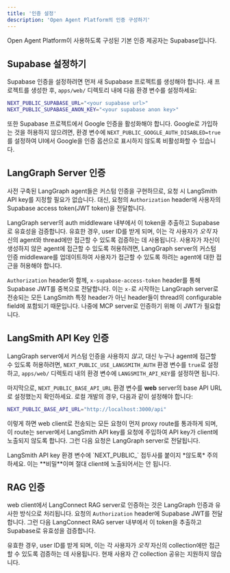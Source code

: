 ```yaml
---
title: '인증 설정'
description: 'Open Agent Platform의 인증 구성하기'
---
```


Open Agent Platform이 사용하도록 구성된 기본 인증 제공자는 Supabase입니다.

## Supabase 설정하기

Supabase 인증을 설정하려면 먼저 새 Supabase 프로젝트를 생성해야 합니다. 새 프로젝트를 생성한 후, `apps/web/` 디렉토리 내에 다음 환경 변수를 설정하세요:

```bash
NEXT_PUBLIC_SUPABASE_URL="<your supabase url>"
NEXT_PUBLIC_SUPABASE_ANON_KEY="<your supabase anon key>"
```

또한 Supabase 프로젝트에서 Google 인증을 활성화해야 합니다. Google로 가입하는 것을 허용하지 않으려면, 환경 변수에 `NEXT_PUBLIC_GOOGLE_AUTH_DISABLED=true`를 설정하여 UI에서 Google을 인증 옵션으로 표시하지 않도록 비활성화할 수 있습니다.

## LangGraph Server 인증

사전 구축된 LangGraph agent들은 커스텀 인증을 구현하므로, 요청 시 LangSmith API key를 지정할 필요가 없습니다. 대신, 요청의 `Authorization` header에 사용자의 Supabase access token(JWT token)을 전달합니다.

LangGraph server의 auth middleware 내부에서 이 token을 추출하고 Supabase로 유효성을 검증합니다. 유효한 경우, user ID를 받게 되며, 이는 각 사용자가 *오직* 자신의 agent와 thread에만 접근할 수 있도록 검증하는 데 사용됩니다. 사용자가 자신이 생성하지 않은 agent에 접근할 수 있도록 허용하려면, LangGraph server의 커스텀 인증 middleware를 업데이트하여 사용자가 접근할 수 있도록 하려는 agent에 대한 접근을 허용해야 합니다.

`Authorization` header와 함께, `x-supabase-access-token` header를 통해 Supabase JWT를 중복으로 전달합니다. 이는 `x-`로 시작하는 LangGraph server로 전송되는 모든 LangSmith 특정 header가 아닌 header들이 thread의 configurable field에 포함되기 때문입니다. 나중에 MCP server로 인증하기 위해 이 JWT가 필요합니다.

## LangSmith API Key 인증

LangGraph server에서 커스텀 인증을 사용하지 *않고*, 대신 누구나 agent에 접근할 수 있도록 허용하려면, `NEXT_PUBLIC_USE_LANGSMITH_AUTH` 환경 변수를 `true`로 설정하고, `apps/web/` 디렉토리 내의 환경 변수에 `LANGSMITH_API_KEY`를 설정하면 됩니다.

마지막으로, `NEXT_PUBLIC_BASE_API_URL` 환경 변수를 **web** server의 base API URL로 설정했는지 확인하세요. 로컬 개발의 경우, 다음과 같이 설정해야 합니다:

```bash
NEXT_PUBLIC_BASE_API_URL="http://localhost:3000/api"
```

이렇게 하면 web client로 전송되는 모든 요청이 먼저 proxy route를 통과하게 되며, 이 route는 server에서 LangSmith API key를 요청에 주입하여 API key가 client에 노출되지 않도록 합니다. 그런 다음 요청은 LangGraph server로 전달됩니다.

<Warning>
LangSmith API key 환경 변수에 `NEXT_PUBLIC_` 접두사를 붙이지 *않도록* 주의하세요. 이는 **비밀**이며 절대 client에 노출되어서는 안 됩니다.
</Warning>

## RAG 인증

web client에서 LangConnect RAG server로 인증하는 것은 LangGraph 인증과 유사한 방식으로 처리됩니다. 요청의 `Authorization` header에 Supabase JWT를 전달합니다. 그런 다음 LangConnect RAG server 내부에서 이 token을 추출하고 Supabase로 유효성을 검증합니다.

유효한 경우, user ID를 받게 되며, 이는 각 사용자가 *오직* 자신의 collection에만 접근할 수 있도록 검증하는 데 사용됩니다. 현재 사용자 간 collection 공유는 지원하지 않습니다.
